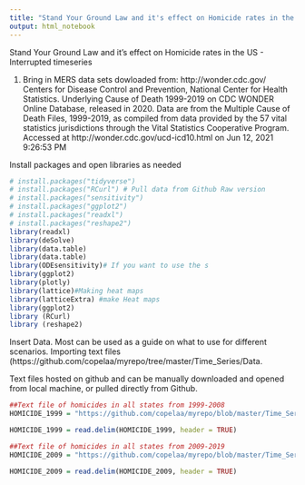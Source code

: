 ```yaml
---
title: "Stand Your Ground Law and it's effect on Homicide rates in the US - Interrupted timeseries"
output: html_notebook
---
```

Stand Your Ground Law and it's effect on Homicide rates in the US - Interrupted timeseries 

1.  Bring in MERS data sets dowloaded from: http://wonder.cdc.gov/
    Centers for Disease Control and Prevention, National Center for Health Statistics. Underlying Cause of Death
    1999-2019 on CDC WONDER Online Database, released in 2020. Data are from the Multiple Cause of Death Files,        1999-2019, as compiled from data provided by the 57 vital statistics jurisdictions through the Vital Statistics     Cooperative Program. Accessed at http://wonder.cdc.gov/ucd-icd10.html on Jun 12, 2021 9:26:53 PM
    
Install packages and open libraries as needed
```r
# install.packages("tidyverse")
# install.packages("RCurl") # Pull data from Github Raw version 
# install.packages("sensitivity")
# install.packages("ggplot2")
# install.packages("readxl")
# install.packages("reshape2")
library(readxl)
library(deSolve)
library(data.table)
library(data.table)
library(ODEsensitivity)# If you want to use the s
library(ggplot2)
library(plotly)
library(lattice)#Making heat maps
library(latticeExtra) #make Heat maps
library(ggplot2)
library (RCurl)
library (reshape2)
```

Insert Data. Most can be used as a guide on what to use for different scenarios. Importing text files (https://github.com/copelaa/myrepo/tree/master/Time_Series/Data.

Text files hosted on github and can be manually downloaded and opened from local machine, or pulled directly from Github. 
```r
##Text file of homicides in all states from 1999-2008
HOMICIDE_1999 = "https://github.com/copelaa/myrepo/blob/master/Time_Series/Data/Underlying%20Cause%20of%20Death%2C%202019-2008.txt"

HOMICIDE_1999 = read.delim(HOMICIDE_1999, header = TRUE)

##Text file of homicides in all states from 2009-2019
HOMICIDE_2009 = "https://github.com/copelaa/myrepo/blob/master/Time_Series/Data/Underlying%20Cause%20of%20Death%2C%202009-2019.txt"

HOMICIDE_2009 = read.delim(HOMICIDE_2009, header = TRUE)

```

